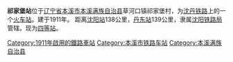 {{Infobox China railway station
| 车站名称 = 祁家堡站
| 车站名称拼音 = Qijiabao
| image = 祁家堡站.jpg
| caption = 
| code = 55025
| 电报码 = QBT
| 拼音码 = QJP
| 车站位置 = [[辽宁省|辽宁省]][[本溪市|本溪市]][[本溪满族自治县|本溪满族自治县]]草河口镇祁家堡村
| 坐标 = 
| 线路 = [[沈丹铁路|沈丹铁路]]
| 归属 = [[沈阳铁路局|沈阳铁路局]]
| 车站等级 = [[四等站_(中鐵)|四等站]]
| 月台数目 = 
| 網站 = 
}}

'''祁家堡站'''位于[[辽宁省|辽宁省]][[本溪市|本溪市]][[本溪满族自治县|本溪满族自治县]]草河口镇祁家堡村，为[[沈丹铁路|沈丹铁路]]上的一个[[火车站|火车站]]。建于1911年。
距离[[沈阳站|沈阳站]]138公里，[[丹东站|丹东站]]139公里，隶属[[沈阳铁路局|沈阳铁路局]]管辖。现为[[四等站_(中鐵)|四等站]]。

{{start rail box|[[中国铁路|中国铁路]]}}
{{s-inop|[[连山关站|连山关站]]}}
{{s-line|[[沈丹铁路|沈丹铁路]]}}
{{s-inop|[[草河口站|草河口站]]}}
{{end box}} 

{{沈丹铁路}}
{{China-rail-stub}}

[[Category:1911年啟用的鐵路車站|Category:1911年啟用的鐵路車站]]
[[Category:本溪市铁路车站|Category:本溪市铁路车站]]
[[Category:本溪满族自治县|Category:本溪满族自治县]]